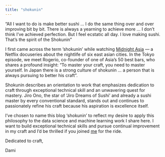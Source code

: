 ```yaml
---
title: "shokunin"
---
```


::: {.callout-note appearance="minimal"}
“All I want to do is make better sushi … I do the same thing over and over improving bit by bit. There is always a yearning to achieve more … I don’t think I’ve achieved perfection. But I feel ecstatic all day. I love making sushi. That’s the spirit of the Shokunin”
:::

I first came across the term ’shokunin’ while watching [Midnight Asia](https://www.google.com/url?sa=t&rct=j&q=&esrc=s&source=web&cd=&cad=rja&uact=8&ved=2ahUKEwiq9Y6Jy_aDAxUeCTQIHfvLCssQFnoECFMQAQ&url=https%3A%2F%2Fwww.netflix.com%2Ftitle%2F81134160&usg=AOvVaw32hLs-4IhkC_KP3jTbcrgG&opi=89978449) — a Netflix docuseries about the nightlife of six east asian cities. In the Tokyo episode, we meet Rogerio, co-founder of one of Asia’s 50 best bars, who shares a profound insight: “To master your craft, you need to master yourself. In Japan there is a strong culture of shokunin … a person that is always pursuing to better his craft”.

Shokunin describes an orientation to work that emphasizes dedication to craft through exceptional technical skill and an unwavering quest for mastery. Jiro Ono, the star of 'Jiro Dreams of Sushi' and already a sushi master by every conventional standard, stands out and continues to passionately refine his craft because his aspiration is excellence itself. 

I’ve chosen to name this blog ‘shokunin’ to reflect my desire to apply this philosophy to the data science and machine learning work I share here. I want to build exceptional technical skills and pursue continual improvement in my craft and I’d be thrilled if you joined [me](about.qmd) for the ride.

Dedicated to craft,

Dami

